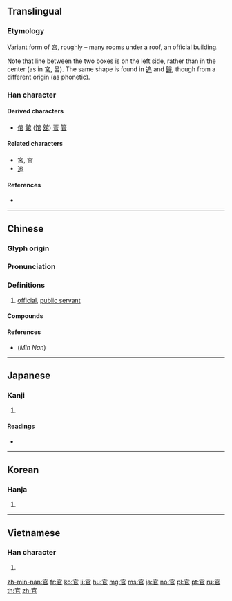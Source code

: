 {{also|宮}}
==Translingual==

===Etymology===
Variant form of [[宮]], roughly {{Han compound|宀|呂|ls=ic}} – many rooms under a roof, an official building.

Note that line between the two boxes is on the left side, rather than in the center (as in 宮, 呂). The same shape is found in [[追]] and [[歸]], though from a different origin (as phonetic).

===Han character===
{{Han char|rn=40|rad=宀|as=05|sn=8|four=30777|canj=JRLR|ids=⿱宀㠯}}

====Derived characters====
* [[倌]] [[館]] ([[馆]] [[舘]]) [[菅]] [[管]]

====Related characters====
* [[宮]], [[宫]]
* [[追]]

====References====
* {{Han ref|kx=0283.150|dkj=07107|dj=0558.010|hdz=20921.040|uh=5B98|ud=23448|bh=A978|bd=43384}}

----

==Chinese==
{{zh-forms}}

===Glyph origin===
{{Han etym}}

===Pronunciation===
{{zh-pron
|m=guān
|c=gun1
|h=pfs=kôn
|md=guăng
|mn=koaⁿ/koan
|mn_note=koaⁿ - vernacular, koan - literary
|w=1kuoe
|mc=y
|oc=y
|ma=
|cat=n
}}

===Definitions===
{{zh-hanzi}}

# [[official]], [[public servant]]

====Compounds====
{{der3
| {{zh-l|官辦}}
| {{zh-l|官報}}
| {{zh-l|官報私仇}}
| {{zh-l|官逼民反}}
| {{zh-l|官兵}}
| {{zh-l|官艙}}
| {{zh-l|官倒}}
| {{zh-l|官邸}}
| {{zh-l|官方}}
| {{zh-l|官服}}
| {{zh-l|官府}}
| {{zh-l|官官相護}}
| {{zh-l|官家}}
| {{zh-l|官價}}
| {{zh-l|官吏}}
| {{zh-l|官僚}}
| {{zh-l|官僚主義}}
| {{zh-l|官僚資本}}
| {{zh-l|官僚資產階級}}
| {{zh-l|官能}}
| {{zh-l|官能團}}
| {{zh-l|官氣}}
| {{zh-l|官腔}}
| {{zh-l|官商}}
| {{zh-l|官司}}
| {{zh-l|官銜}}
| {{zh-l|官燕}}
| {{zh-l|官樣文章}}
| {{zh-l|官印}}
| {{zh-l|官員}}
| {{zh-l|官職}}
| {{zh-l|官制}}
}}

====References====
* (''Min Nan'') {{thcwd|3824}}

----

==Japanese==

===Kanji===
{{ja-kanji|grade=4|rs=宀05}}

# {{defn|lang=ja|sort=宀05}}

====Readings====
* {{ja-readings|goon=[[かん]] (kan)|kanon=[[かん]] (kan)|on=[[がん]] (gan)|kun=[[つかさ]] (tsukasa), [[おおやけ]] (ooyake)}}

----

==Korean==

===Hanja===
{{ko-hanja|hangeul=관|mr=kwan}}

# {{defn|lang=ko|sort=宀05}}

----

==Vietnamese==

===Han character===
{{vi-hantu|[[quan]]|rs=宀05}}

# {{defn|lang=vi|sort=宀05}}

[[zh-min-nan:官]]
[[fr:官]]
[[ko:官]]
[[li:官]]
[[hu:官]]
[[mg:官]]
[[ms:官]]
[[ja:官]]
[[no:官]]
[[pl:官]]
[[pt:官]]
[[ru:官]]
[[th:官]]
[[zh:官]]